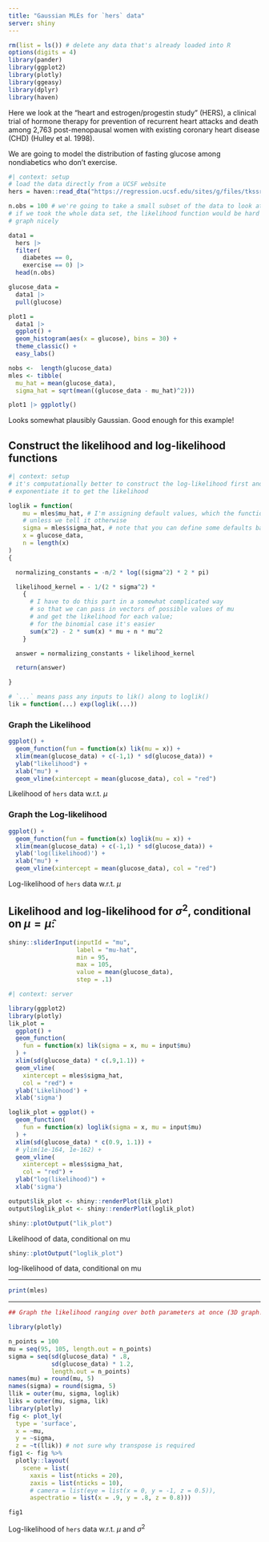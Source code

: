 ```yaml
---
title: "Gaussian MLEs for `hers` data"
server: shiny
---
```


```r

rm(list = ls()) # delete any data that's already loaded into R
options(digits = 4)
library(pander)
library(ggplot2)
library(plotly)
library(ggeasy)
library(dplyr)
library(haven)
```


Here we look at the "heart and estrogen/progestin study" (HERS), a clinical
trial of hormone therapy for prevention of recurrent heart attacks and
death among 2,763 post-menopausal women with existing coronary heart disease
(CHD) (Hulley et al. 1998).

We are going to model the distribution of fasting glucose among nondiabetics who don't exercise.

```r
#| context: setup
# load the data directly from a UCSF website
hers = haven::read_dta("https://regression.ucsf.edu/sites/g/files/tkssra6706/f/wysiwyg/home/data/hersdata.dta")

n.obs = 100 # we're going to take a small subset of the data to look at;
# if we took the whole data set, the likelihood function would be hard to
# graph nicely

data1 =
  hers |>
  filter(
    diabetes == 0,
    exercise == 0) |>
  head(n.obs)

glucose_data =
  data1 |>
  pull(glucose)

plot1 =
  data1 |>
  ggplot() +
  geom_histogram(aes(x = glucose), bins = 30) +
  theme_classic() +
  easy_labs()

nobs <-  length(glucose_data)
mles <- tibble(
  mu_hat = mean(glucose_data),
  sigma_hat = sqrt(mean((glucose_data - mu_hat)^2)))

plot1 |> ggplotly()

```

Looks somewhat plausibly Gaussian. Good enough for this example!

## Construct the likelihood and log-likelihood functions

```r
#| context: setup
# it's computationally better to construct the log-likelihood first and then
# exponentiate it to get the likelihood

loglik = function(
    mu = mles$mu_hat, # I'm assigning default values, which the function will use
    # unless we tell it otherwise
    sigma = mles$sigma_hat, # note that you can define some defaults based on other arguments
    x = glucose_data,
    n = length(x)
)
{

  normalizing_constants = -n/2 * log((sigma^2) * 2 * pi)

  likelihood_kernel = - 1/(2 * sigma^2) *
    {
      # I have to do this part in a somewhat complicated way
      # so that we can pass in vectors of possible values of mu
      # and get the likelihood for each value;
      # for the binomial case it's easier
      sum(x^2) - 2 * sum(x) * mu + n * mu^2
    }

  answer = normalizing_constants + likelihood_kernel

  return(answer)

}

# `...` means pass any inputs to lik() along to loglik()
lik = function(...) exp(loglik(...))


```

### Graph the Likelihood

:::{#fig-likelihood-mu}

```r
ggplot() +
  geom_function(fun = function(x) lik(mu = x)) +
  xlim(mean(glucose_data) + c(-1,1) * sd(glucose_data)) +
  ylab("likelihood") +
  xlab("mu") +
  geom_vline(xintercept = mean(glucose_data), col = "red")

```

Likelihood of `hers` data w.r.t. $\mu$

:::

### Graph the Log-likelihood

:::{#fig-loglik-mu}

```r

ggplot() +
  geom_function(fun = function(x) loglik(mu = x)) +
  xlim(mean(glucose_data) + c(-1,1) * sd(glucose_data)) +
  ylab('log(likelihood)') +
  xlab("mu") +
  geom_vline(xintercept = mean(glucose_data), col = "red")


```

Log-likelihood of `hers` data w.r.t. $\mu$

:::

## Likelihood and log-likelihood for $\sigma^2$, conditional on $\mu = \hat\mu$:



```r
shiny::sliderInput(inputId = "mu",
                   label = "mu-hat",
                   min = 95,
                   max = 105,
                   value = mean(glucose_data),
                   step = .1)
```


```r
#| context: server

library(ggplot2)
library(plotly)
lik_plot = 
  ggplot() +
  geom_function(
    fun = function(x) lik(sigma = x, mu = input$mu)
  ) +
  xlim(sd(glucose_data) * c(.9,1.1)) +
  geom_vline(
    xintercept = mles$sigma_hat,
    col = "red") +
  ylab('Likelihood') +
  xlab('sigma')

loglik_plot = ggplot() +
  geom_function(
    fun = function(x) loglik(sigma = x, mu = input$mu)
  ) +
  xlim(sd(glucose_data) * c(0.9, 1.1)) +
  # ylim(1e-164, 1e-162) +
  geom_vline(
    xintercept = mles$sigma_hat,
    col = "red") +
  ylab("log(likelihood)") +
  xlab('sigma')

output$lik_plot <- shiny::renderPlot(lik_plot)
output$loglik_plot <- shiny::renderPlot(loglik_plot)
```

:::{#fig-shiny1 layout-ncol=2}

:::{#fig-lik-plot1}

```r
shiny::plotOutput("lik_plot")
```

Likelihood of data, conditional on mu

:::

:::{#fig-loglik-plot1}

```r
shiny::plotOutput("loglik_plot")

```

log-likelihood of data, conditional on mu

:::

:::

---

:::{#tbl-mles}

```r
print(mles)
```

:::

---

:::{#fig-3d-llik}

```r

## Graph the likelihood ranging over both parameters at once (3D graph!):

library(plotly)

n_points = 100
mu = seq(95, 105, length.out = n_points)
sigma = seq(sd(glucose_data) * .8, 
            sd(glucose_data) * 1.2, 
            length.out = n_points)
names(mu) = round(mu, 5)
names(sigma) = round(sigma, 5)
llik = outer(mu, sigma, loglik)
liks = outer(mu, sigma, lik)
library(plotly)
fig <- plot_ly(
  type = 'surface',
  x = ~mu,
  y = ~sigma,
  z = ~t(llik)) # not sure why transpose is required
fig1 <- fig %>%
  plotly::layout(
    scene = list(
      xaxis = list(nticks = 20),
      zaxis = list(nticks = 10),
      # camera = list(eye = list(x = 0, y = -1, z = 0.5)),
      aspectratio = list(x = .9, y = .8, z = 0.8)))

fig1
```

Log-likelihood of `hers` data w.r.t. $\mu$ and $\sigma^2$

:::
